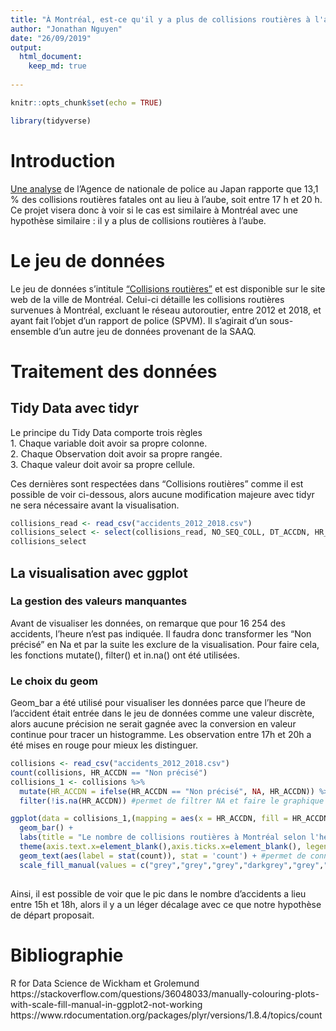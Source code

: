 ```yaml
---
title: "À Montréal, est-ce qu'il y a plus de collisions routières à l'aube?"
author: "Jonathan Nguyen"
date: "26/09/2019"
output: 
  html_document:
    keep_md: true
  
---
```

```r
knitr::opts_chunk$set(echo = TRUE)
```

```r
library(tidyverse)
```
# Introduction

[Une analyse](https://www.japantimes.co.jp/news/2017/09/14/national/rate-fatal-accidents-twilight-prompts-police-urge-drivers-turn-headlights-earlier/#.XZKZykZKjD4) de l'Agence de nationale de police au Japan rapporte que 13,1 % des collisions routières fatales ont au lieu à l'aube, soit entre 17 h et 20 h. Ce projet visera donc à voir si le cas est similaire à Montréal avec une hypothèse similaire : il y a plus de collisions routières à l'aube.

# Le jeu de données

Le jeu de données s'intitule ["Collisions routières"](http://donnees.ville.montreal.qc.ca/dataset/collisions-routieres) et est disponible sur le site web de la ville de Montréal. Celui-ci détaille les collisions routières survenues à Montréal, excluant le réseau autoroutier, entre 2012 et 2018, et ayant fait l'objet d'un rapport de police (SPVM). Il s'agirait d'un sous-ensemble d'un autre jeu de données provenant de la SAAQ.

# Traitement des données

## Tidy Data avec tidyr
Le principe du Tidy Data comporte trois règles
<br> 1. Chaque variable doit avoir sa propre colonne.
<br> 2. Chaque Observation doit avoir sa propre rangée.
<br> 3. Chaque valeur doit avoir sa propre cellule.

Ces dernières sont respectées dans "Collisions routières" comme il est possible de voir ci-dessous, alors aucune modification majeure avec tidyr ne sera nécessaire avant la visualisation.

```r
collisions_read <- read_csv("accidents_2012_2018.csv")
collisions_select <- select(collisions_read, NO_SEQ_COLL, DT_ACCDN, HR_ACCDN, everything()) #permet de mettre en valeur les variables permettant de répondre à la question
collisions_select
```

## La visualisation avec ggplot

### La gestion des valeurs manquantes
Avant de visualiser les données, on remarque que pour 16 254 des accidents, l'heure n'est pas indiquée. Il faudra donc transformer les "Non précisé" en Na et par la suite les exclure de la visualisation. Pour faire cela, les fonctions mutate(), filter() et in.na() ont été utilisées.

### Le choix du geom
Geom_bar a été utilisé pour visualiser les données parce que l'heure de l'accident était entrée dans le jeu de données comme une valeur discrète, alors aucune précision ne serait gagnée avec la conversion en valeur continue pour tracer un histogramme. Les observation entre 17h et 20h a été mises en rouge pour mieux les distinguer.

```r
collisions <- read_csv("accidents_2012_2018.csv")
count(collisions, HR_ACCDN == "Non précisé")
collisions_1 <- collisions %>%
  mutate(HR_ACCDN = ifelse(HR_ACCDN == "Non précisé", NA, HR_ACCDN)) %>% #remplace 'non précisé' dans le jeu de données avec NA
  filter(!is.na(HR_ACCDN)) #permet de filtrer NA et faire le graphique seulement avec des valeurs qui existent

ggplot(data = collisions_1,(mapping = aes(x = HR_ACCDN, fill = HR_ACCDN))) + 
  geom_bar() +
  labs(title = "Le nombre de collisions routières à Montréal selon l'heure (2012-2018)", fill = "Heure de la collsion", x = "Heure", y = "Nombre de collisions") +
  theme(axis.text.x=element_blank(),axis.ticks.x=element_blank(), legend.position = "bottom", legend.title = element_blank()) + #nettoyage de l'axe des x
  geom_text(aes(label = stat(count)), stat = 'count') + #permet de connaître plus facilement le nombre de collisions
  scale_fill_manual(values = c("grey","grey","grey","darkgrey","grey","grey","grey","darkgrey","grey","grey","grey","darkgrey","grey","grey","grey","darkgrey","grey","red","red","red","grey","grey", "grey","darkgrey"))  #permet de mettre valeur les observations de 17h à 20h
  
```

Ainsi, il est possible de voir que le pic dans le nombre d'accidents a lieu entre 15h et 18h, alors il y a un léger décalage avec ce que notre hypothèse de départ proposait.


# Bibliographie

R for Data Science de Wickham et Grolemund
https://stackoverflow.com/questions/36048033/manually-colouring-plots-with-scale-fill-manual-in-ggplot2-not-working
https://www.rdocumentation.org/packages/plyr/versions/1.8.4/topics/count


